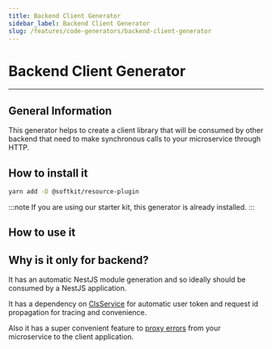 ```yaml
---
title: Backend Client Generator
sidebar_label: Backend Client Generator
slug: /features/code-generators/backend-client-generator
---
```


# Backend Client Generator

---

## General Information

This generator helps to create a client library that will be consumed by other backend that need to make synchronous calls to your microservice through HTTP.

## How to install it

```bash
yarn add -D @softkit/resource-plugin
```
:::note
If you are using our starter kit, this generator is already installed.
:::

## How to use it




## Why is it only for backend?

It has an automatic NestJS module generation and so ideally should be consumed by a NestJS application.

It has a dependency on [ClsService](/features/cls-service) for automatic user token and request id propagation for tracing and convenience.

Also it has a super convenient feature to [proxy errors](/features/backend-http-client) from your microservice to the client application.





